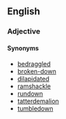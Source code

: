 ==English==
===Adjective===
====Synonyms====
*[[bedraggled]]
*[[broken-down]]
*[[dilapidated]]
*[[ramshackle]]
*[[rundown]]
*[[tatterdemalion]]
*[[tumbledown]]